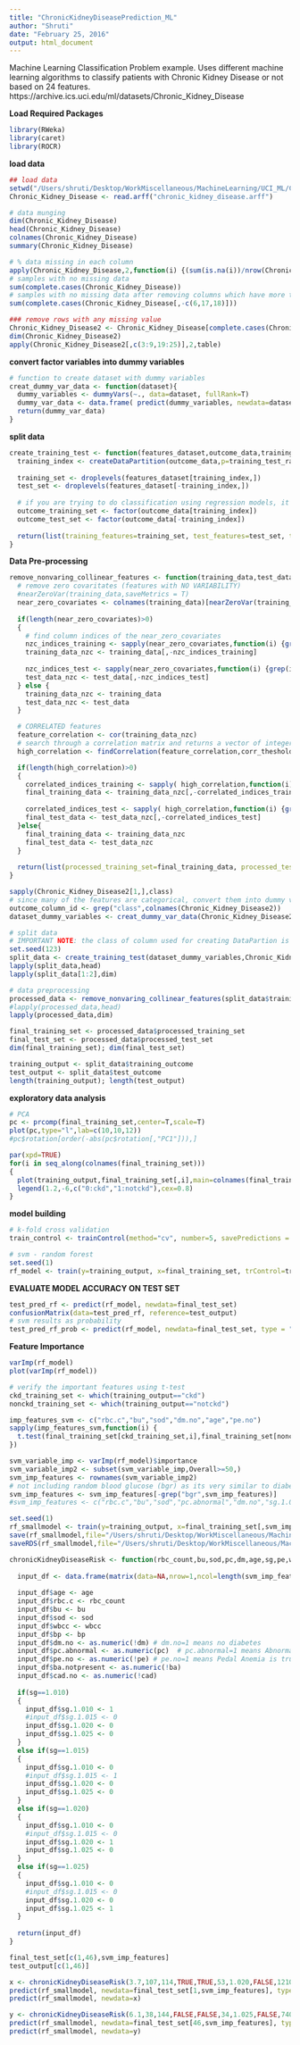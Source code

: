 ```yaml
---
title: "ChronicKidneyDiseasePrediction_ML"
author: "Shruti"
date: "February 25, 2016"
output: html_document
---
```


Machine Learning Classification Problem example. Uses different machine learning algorithms to classify patients with Chronic Kidney Disease or not based on 24 features. 
https://archive.ics.uci.edu/ml/datasets/Chronic_Kidney_Disease

**Load Required Packages**
```r
library(RWeka)
library(caret)
library(ROCR)
```

**load data** 
```r
## load data
setwd("/Users/shruti/Desktop/WorkMiscellaneous/MachineLearning/UCI_ML/Chronic_Kidney_Disease")
Chronic_Kidney_Disease <- read.arff("chronic_kidney_disease.arff")

# data munging
dim(Chronic_Kidney_Disease)
head(Chronic_Kidney_Disease)
colnames(Chronic_Kidney_Disease)
summary(Chronic_Kidney_Disease)

# % data missing in each column
apply(Chronic_Kidney_Disease,2,function(i) {(sum(is.na(i))/nrow(Chronic_Kidney_Disease))*100})
# samples with no missing data
sum(complete.cases(Chronic_Kidney_Disease))
# samples with no missing data after removing columns which have more than 25% of data missing
sum(complete.cases(Chronic_Kidney_Disease[,-c(6,17,18)]))

### remove rows with any missing value
Chronic_Kidney_Disease2 <- Chronic_Kidney_Disease[complete.cases(Chronic_Kidney_Disease),]
dim(Chronic_Kidney_Disease2)
apply(Chronic_Kidney_Disease2[,c(3:9,19:25)],2,table)
```

**convert factor variables into dummy variables**
```r
# function to create dataset with dummy variables
creat_dummy_var_data <- function(dataset){
  dummy_variables <- dummyVars(~., data=dataset, fullRank=T)
  dummy_var_data <- data.frame( predict(dummy_variables, newdata=dataset) )
  return(dummy_var_data)
}
```

**split data**
```r
create_training_test <- function(features_dataset,outcome_data,training_test_ratio){
  training_index <- createDataPartition(outcome_data,p=training_test_ratio,list=F)
  
  training_set <- droplevels(features_dataset[training_index,])
  test_set <- droplevels(features_dataset[-training_index,])
  
  # if you are trying to do classification using regression models, it is imp to use outcome as factor not numeric
  outcome_training_set <- factor(outcome_data[training_index])
  outcome_test_set <- factor(outcome_data[-training_index])
  
  return(list(training_features=training_set, test_features=test_set, training_outcome=outcome_training_set, test_outcome=outcome_test_set))
}
```

**Data Pre-processing**
```r
remove_nonvaring_collinear_features <- function(training_data,test_data,corr_theshold=0.75){
  # remove zero covaritates (features with NO VARIABILITY)
  #nearZeroVar(training_data,saveMetrics = T)
  near_zero_covariates <- colnames(training_data)[nearZeroVar(training_data)]
  
  if(length(near_zero_covariates)>0)
  {
    # find column indices of the near_zero_covariates
    nzc_indices_training <- sapply(near_zero_covariates,function(i) {grep(i,colnames(training_data))})
    training_data_nzc <- training_data[,-nzc_indices_training]
    
    nzc_indices_test <- sapply(near_zero_covariates,function(i) {grep(i,colnames(test_data))})  
    test_data_nzc <- test_data[,-nzc_indices_test]
  } else {
    training_data_nzc <- training_data
    test_data_nzc <- test_data
  }

  # CORRELATED features
  feature_correlation <- cor(training_data_nzc)
  # search through a correlation matrix and returns a vector of integers corresponding to     columns to remove to reduce pair-wise correlations.
  high_correlation <- findCorrelation(feature_correlation,corr_theshold,verbose=F,names=T)

  if(length(high_correlation)>0)
  {
    correlated_indices_training <- sapply( high_correlation,function(i) {grep(i,colnames(training_data_nzc))} )
    final_training_data <- training_data_nzc[,-correlated_indices_training]
    
    correlated_indices_test <- sapply( high_correlation,function(i) {grep(i,colnames(test_data_nzc))} )
    final_test_data <- test_data_nzc[,-correlated_indices_test]
  }else{
    final_training_data <- training_data_nzc
    final_test_data <- test_data_nzc
  }
  
  return(list(processed_training_set=final_training_data, processed_test_set=final_test_data))
}
```

```{r: Run the above functions to create model}
sapply(Chronic_Kidney_Disease2[1,],class)
# since many of the features are categorical, convert them into dummy varaibles except the outcome. 
outcome_column_id <- grep("class",colnames(Chronic_Kidney_Disease2))
dataset_dummy_variables <- creat_dummy_var_data(Chronic_Kidney_Disease2[,-outcome_column_id])

# split data
# IMPORTANT NOTE: the class of column used for creating DataPartion is very important. Same variable can give different training_index depending on whether it is numeric or factor.
set.seed(123)
split_data <- create_training_test(dataset_dummy_variables,Chronic_Kidney_Disease2$class,0.6)
lapply(split_data,head)
lapply(split_data[1:2],dim)

# data preprocessing
processed_data <- remove_nonvaring_collinear_features(split_data$training_features,split_data$test_features,0.75)
#lapply(processed_data,head)
lapply(processed_data,dim)

final_training_set <- processed_data$processed_training_set
final_test_set <- processed_data$processed_test_set
dim(final_training_set); dim(final_test_set)

training_output <- split_data$training_outcome
test_output <- split_data$test_outcome
length(training_output); length(test_output)
```

**exploratory data analysis**
```{r:plots}
# PCA
pc <- prcomp(final_training_set,center=T,scale=T)
plot(pc,type="l",lab=c(10,10,12))
#pc$rotation[order(-abs(pc$rotation[,"PC1"])),]

par(xpd=TRUE)
for(i in seq_along(colnames(final_training_set)))
{
  plot(training_output,final_training_set[,i],main=colnames(final_training_set)[i])
  legend(1.2,-6,c("0:ckd","1:notckd"),cex=0.8)
}
```

**model building**
```{r: }
# k-fold cross validation
train_control <- trainControl(method="cv", number=5, savePredictions = T,classProbs =  TRUE)

# svm - random forest
set.seed(1)
rf_model <- train(y=training_output, x=final_training_set, trControl=train_control, method = "rf",prox=T,preProcess = c("center", "scale"))
```

**EVALUATE MODEL ACCURACY ON TEST SET**
```r
test_pred_rf <- predict(rf_model, newdata=final_test_set)
confusionMatrix(data=test_pred_rf, reference=test_output)
# svm results as probability
test_pred_rf_prob <- predict(rf_model, newdata=final_test_set, type = "prob")
```

**Feature Importance**
```{r: Variable Importance}
varImp(rf_model)
plot(varImp(rf_model))

# verify the important features using t-test 
ckd_training_set <- which(training_output=="ckd")
nonckd_training_set <- which(training_output=="notckd")

imp_features_svm <- c("rbc.c","bu","sod","dm.no","age","pe.no")
sapply(imp_features_svm,function(i) {
  t.test(final_training_set[ckd_training_set,i],final_training_set[nonckd_training_set,i])
})
```

```{r: smaller model with most important features}
svm_variable_imp <- varImp(rf_model)$importance
svm_variable_imp2 <- subset(svm_variable_imp,Overall>=50,)
svm_imp_features <- rownames(svm_variable_imp2)
# not including random blood glucose (bgr) as its very similar to diabetes (dm)
svm_imp_features <- svm_imp_features[-grep("bgr",svm_imp_features)]
#svm_imp_features <- c("rbc.c","bu","sod","pc.abnormal","dm.no","sg.1.010","sg.1.020","sg.1.025","age","pe.no","bp")

set.seed(1)
rf_smallmodel <- train(y=training_output, x=final_training_set[,svm_imp_features], trControl=train_control, method = "svmRadial", tuneLegth=5, preProcess = c("center", "scale","pca"))
save(rf_smallmodel,file="/Users/shruti/Desktop/WorkMiscellaneous/MachineLearning/ChronicKidneyDisease/app/rf_smallmodel.rda")
saveRDS(rf_smallmodel,file="/Users/shruti/Desktop/WorkMiscellaneous/MachineLearning/ChronicKidneyDisease/app/rf_smallmodel.rds")
```

```{r: TESTING}
chronicKidneyDiseaseRisk <- function(rbc_count,bu,sod,pc,dm,age,sg,pe,wbcc,cad,ba,bp) {
  
  input_df <- data.frame(matrix(data=NA,nrow=1,ncol=length(svm_imp_features),dimnames=list(c(),svm_imp_features )))
  
  input_df$age <- age
  input_df$rbc.c <- rbc_count
  input_df$bu <- bu
  input_df$sod <- sod
  input_df$wbcc <- wbcc
  input_df$bp <- bp
  input_df$dm.no <- as.numeric(!dm) # dm.no=1 means no diabetes 
  input_df$pc.abnormal <- as.numeric(pc)  # pc.abnormal=1 means Abnormal Pus Cells
  input_df$pe.no <- as.numeric(!pe) # pe.no=1 means Pedal Anemia is true
  input_df$ba.notpresent <- as.numeric(!ba)
  input_df$cad.no <- as.numeric(!cad)
  
  if(sg==1.010)
  {
    input_df$sg.1.010 <- 1
    #input_df$sg.1.015 <- 0
    input_df$sg.1.020 <- 0
    input_df$sg.1.025 <- 0
  }
  else if(sg==1.015)
  {
    input_df$sg.1.010 <- 0
    #input_df$sg.1.015 <- 1
    input_df$sg.1.020 <- 0
    input_df$sg.1.025 <- 0
  }
  else if(sg==1.020)
  {
    input_df$sg.1.010 <- 0
    #input_df$sg.1.015 <- 0
    input_df$sg.1.020 <- 1
    input_df$sg.1.025 <- 0
  }
  else if(sg==1.025)
  {
    input_df$sg.1.010 <- 0
    #input_df$sg.1.015 <- 0
    input_df$sg.1.020 <- 0
    input_df$sg.1.025 <- 1
  }
  
  return(input_df)
}

final_test_set[c(1,46),svm_imp_features]
test_output[c(1,46)]

x <- chronicKidneyDiseaseRisk(3.7,107,114,TRUE,TRUE,53,1.020,FALSE,12100,FALSE,FALSE,70)
predict(rf_smallmodel, newdata=final_test_set[1,svm_imp_features], type = "prob")
predict(rf_smallmodel, newdata=x)

y <- chronicKidneyDiseaseRisk(6.1,38,144,FALSE,FALSE,34,1.025,FALSE,7400,FALSE,FALSE,60)
predict(rf_smallmodel, newdata=final_test_set[46,svm_imp_features], type = "prob")
predict(rf_smallmodel, newdata=y)
```







